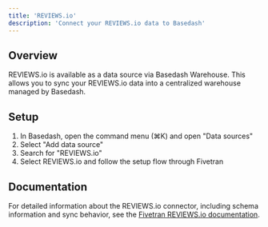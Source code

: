 ```yaml
---
title: 'REVIEWS.io'
description: 'Connect your REVIEWS.io data to Basedash'
---
```


## Overview

REVIEWS.io is available as a data source via Basedash Warehouse. This allows you to sync your REVIEWS.io data into a centralized warehouse managed by Basedash.

## Setup

1. In Basedash, open the command menu (⌘K) and open "Data sources"
2. Select "Add data source"
3. Search for "REVIEWS.io"
4. Select REVIEWS.io and follow the setup flow through Fivetran

## Documentation

For detailed information about the REVIEWS.io connector, including schema information and sync behavior, see the [Fivetran REVIEWS.io documentation](https://fivetran.com/docs/connectors/applications/reviews.io).
